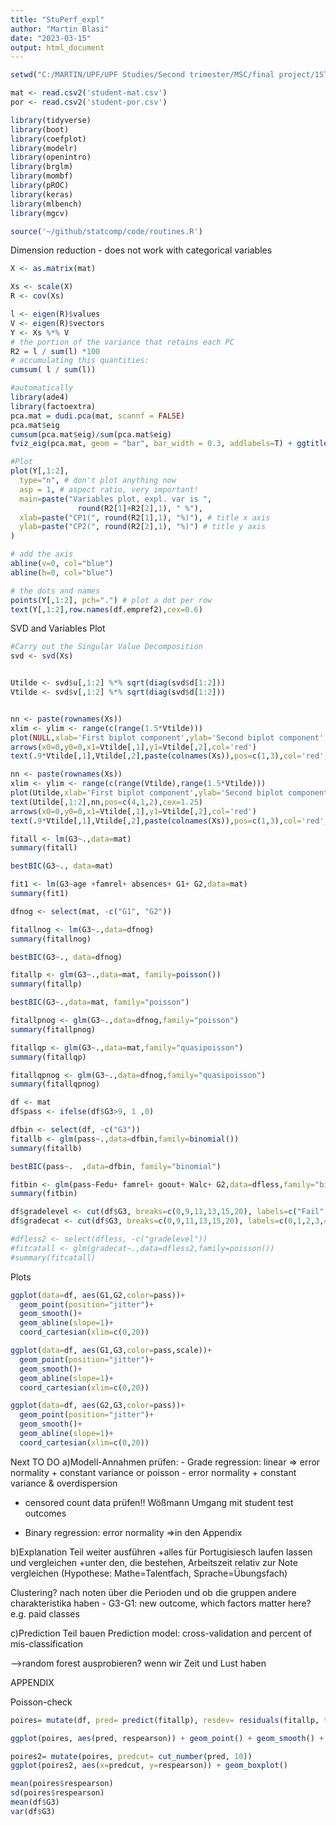 ```yaml
---
title: "StuPerf_expl"
author: "Martin Blasi"
date: "2023-03-15"
output: html_document
---
```

```r
setwd("C:/MARTIN/UPF/UPF Studies/Second trimester/MSC/final project/1STUDENT/student")

mat <- read.csv2('student-mat.csv')
por <- read.csv2('student-por.csv')
```

```r
library(tidyverse)
library(boot)
library(coefplot)
library(modelr)
library(openintro)
library(brglm)
library(mombf)
library(pROC)
library(keras)
library(mlbench)
library(mgcv)
```

```r
source('~/github/statcomp/code/routines.R')
```

Dimension reduction - does not work with categorical variables
```r
X <- as.matrix(mat)

Xs <- scale(X)
R <- cov(Xs)
```

```r
l <- eigen(R)$values
V <- eigen(R)$vectors
Y <- Xs %*% V
# the portion of the variance that retains each PC
R2 = l / sum(l) *100
# accumulating this quantities:
cumsum( l / sum(l))

#automatically
library(ade4)
library(factoextra)
pca.mat = dudi.pca(mat, scannf = FALSE)
pca.mat$eig
cumsum(pca.mat$eig)/sum(pca.mat$eig)
fviz_eig(pca.mat, geom = "bar", bar_width = 0.3, addlabels=T) + ggtitle("")
```

```r
#Plot
plot(Y[,1:2],
  type="n", # don't plot anything now
  asp = 1, # aspect ratio, very important!
  main=paste("Variables plot, expl. var is ",
               round(R2[1]+R2[2],1), " %"),
  xlab=paste("CP1(", round(R2[1],1), "%)"), # title x axis
  ylab=paste("CP2(", round(R2[2],1), "%)") # title y axis
)

# add the axis
abline(v=0, col="blue")
abline(h=0, col="blue")

# the dots and names
points(Y[,1:2], pch=".") # plot a dot per row
text(Y[,1:2],row.names(df.empref2),cex=0.6)
```

SVD and Variables Plot
```r
#Carry out the Singular Value Decomposition
svd <- svd(Xs)


Utilde <- svd$u[,1:2] %*% sqrt(diag(svd$d[1:2]))
Vtilde <- svd$v[,1:2] %*% sqrt(diag(svd$d[1:2]))


nn <- paste(rownames(Xs))
xlim <- ylim <- range(c(range(1.5*Vtilde)))
plot(NULL,xlab='First biplot component',ylab='Second biplot component',xlim=xlim,ylim=ylim,cex.lab=1.25)
arrows(x0=0,y0=0,x1=Vtilde[,1],y1=Vtilde[,2],col='red')
text(.9*Vtilde[,1],Vtilde[,2],paste(colnames(Xs)),pos=c(1,3),col='red',cex=1.25)
```

```r
nn <- paste(rownames(Xs))
xlim <- ylim <- range(c(range(Vtilde),range(1.5*Vtilde)))
plot(Utilde,xlab='First biplot component',ylab='Second biplot component',xlim=xlim,ylim=ylim,cex.lab=1.25)
text(Utilde[,1:2],nn,pos=c(4,1,2),cex=1.25)
arrows(x0=0,y0=0,x1=Vtilde[,1],y1=Vtilde[,2],col='red')
text(.9*Vtilde[,1],Vtilde[,2],paste(colnames(Xs)),pos=c(1,3),col='red',cex=1.25)

```

```r
fitall <- lm(G3~.,data=mat)
summary(fitall)
```


```r
bestBIC(G3~., data=mat)
```

```r
fit1 <- lm(G3~age +famrel+ absences+ G1+ G2,data=mat)
summary(fit1)
```

```r
dfnog <- select(mat, -c("G1", "G2"))
```

```r
fitallnog <- lm(G3~.,data=dfnog)
summary(fitallnog)
```

```r
bestBIC(G3~., data=dfnog)
```



```r
fitallp <- glm(G3~.,data=mat, family=poisson())
summary(fitallp)
```
```r
bestBIC(G3~.,data=mat, family="poisson")
```

```r
fitallpnog <- glm(G3~.,data=dfnog,family="poisson")
summary(fitallpnog)
```
```r
fitallqp <- glm(G3~.,data=mat,family="quasipoisson")
summary(fitallqp)
```
```r
fitallqpnog <- glm(G3~.,data=dfnog,family="quasipoisson")
summary(fitallqpnog)
```




```r
df <- mat
df$pass <- ifelse(df$G3>9, 1 ,0)
```

```r
dfbin <- select(df, -c("G3"))
fitallb <- glm(pass~.,data=dfbin,family=binomial())
summary(fitallb)
```

```r
bestBIC(pass~.  ,data=dfbin, family="binomial")
```

```r
fitbin <- glm(pass~Fedu+ famrel+ goout+ Walc+ G2,data=dfless,family="binomial")
summary(fitbin)
```

```r
df$gradelevel <- cut(df$G3, breaks=c(0,9,11,13,15,20), labels=c("Fail", "Sufficient", "Satisfactory", "Good", "Excellent"))
df$gradecat <- cut(df$G3, breaks=c(0,9,11,13,15,20), labels=c(0,1,2,3,4))
```

```r
#dfless2 <- select(dfless, -c("gradelevel"))
#fitcatall <- glm(gradecat~.,data=dfless2,family=poisson())
#summary(fitcatall)
```

Plots
```r
ggplot(data=df, aes(G1,G2,color=pass))+
  geom_point(position="jitter")+
  geom_smooth()+
  geom_abline(slope=1)+
  coord_cartesian(xlim=c(0,20))
```
```r
ggplot(data=df, aes(G1,G3,color=pass,scale))+
  geom_point(position="jitter")+
  geom_smooth()+
  geom_abline(slope=1)+
  coord_cartesian(xlim=c(0,20))
```
```r
ggplot(data=df, aes(G2,G3,color=pass))+
  geom_point(position="jitter")+
  geom_smooth()+
  geom_abline(slope=1)+
  coord_cartesian(xlim=c(0,20))
```


Next TO DO
a)Modell-Annahmen prüfen:
- Grade regression: linear => error normality + constant variance
or poisson - error normality + constant variance & overdispersion

+ censored count data prüfen!! Wößmann Umgang mit student test outcomes

- Binary regression: error normality
=>in den Appendix

b)Explanation Teil weiter ausführen
+alles für Portugisiesch laufen lassen und vergleichen
+unter den, die bestehen, Arbeitszeit relativ zur Note vergleichen (Hypothese: Mathe=Talentfach, Sprache=Übungsfach)

Clustering? nach noten über die Perioden und ob die gruppen andere charakteristika haben
- G3-G1: new outcome, which factors matter here? e.g. paid classes

c)Prediction Teil bauen
Prediction model: cross-validation and percent of mis-classification

-->random forest ausprobieren? wenn wir Zeit und Lust haben


APPENDIX

Poisson-check
```r
poires= mutate(df, pred= predict(fitallp), resdev= residuals(fitallp, type='deviance'), respearson= residuals(fitallp, type='pearson'))
```

```r
ggplot(poires, aes(pred, respearson)) + geom_point() + geom_smooth() + labs(x='Predicted', y='Pearson residual')
```

```r
poires2= mutate(poires, predcut= cut_number(pred, 10))
ggplot(poires2, aes(x=predcut, y=respearson)) + geom_boxplot()
```

```r
mean(poires$respearson)
sd(poires$respearson)
mean(df$G3)
var(df$G3)
```

